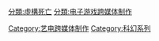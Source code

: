 {{catmain}}

{{DEFAULTSORT:Dead Space}}
[[分類:虛構死亡|分類:虛構死亡]]
[[分類:电子游戏跨媒体制作|分類:电子游戏跨媒体制作]]
[[Category:艺电跨媒体制作|Category:艺电跨媒体制作]]
[[Category:科幻系列|Category:科幻系列]]